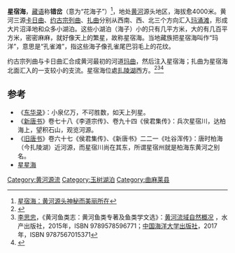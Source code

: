 '''星宿海'''，[[藏语|藏语]]称'''错岔'''（意为“花海子”）<ref>[https://www.scieau.com/articles/2017013047 星宿海：黄河源头神秘而美丽所在]</ref>，地处[[黄河|黄河]]源头地区，海拔愈4000米。黄河三源[[卡日曲|卡日曲]]、[[约古宗列曲|约古宗列曲]]、[[扎曲_(黄河)|扎曲]]分别从西南、西、北三个方向汇入[[玛涌滩|玛涌滩]]，形成大片沼泽地和众多小湖泊。这些小湖泊（海子）小的只有几平方米，大的有几百平方米，密密麻麻，就好像天上的繁星，故称星宿海。当地藏族把星宿海叫作“玛洋”，意思是“孔雀滩”，指这些海子像孔雀尾巴羽毛上的花纹。

约古宗列曲与卡日曲汇合成黄河最初的河道[[玛曲|玛曲]]，然后注入星宿海；扎曲为星宿海北面汇入的一支较小的支流。星宿海位處[[扎陵湖|扎陵湖]]西方。<ref>{{Cite web |url=http://www.thepaper.cn/baidu.jsp?contid=1337864 |title=追溯河源：黄河之水天上来？ |access-date=2020-06-30 |archive-date=2020-07-03 |archive-url=https://web.archive.org/web/20200703112548/http://www.thepaper.cn/baidu.jsp?contid=1337864 |dead-url=no }}</ref><ref name="Fishes_YR2015">[[李思忠_(鱼类学家)|李思忠]]，《黄河鱼类志：黄河鱼类专著及鱼类学文选》：[https://www.59baike.com/a/53532-32 黄河流域自然概况] {{Wayback|url=https://www.59baike.com/a/53532-32 |date=20210224140152 }}，水产出版社，2015年，ISBN 9789578596771；[[中国海洋大学出版社|中国海洋大学出版社]]，2017年，ISBN 9787567015371</ref><ref>{{cite web|url=http://www.chiculture.net/0202/html/c04/0202c04.html#|title=黃河萬里行|author=中國文化研究院|publisher=中國文明的搖籃黃河與長江|language=zh-hant|accessdate=2013-07-28|archive-date=2019-06-25|archive-url=https://web.archive.org/web/20190625192114/https://www.chiculture.net/0202/html/c04/0202c04.html|dead-url=no}}</ref>

==参考==
{{reflist|30em}}
*《[[东华录|东华录]]》：小泉亿万，不可胜数，如天上列星。
*《[[新唐书|新唐书]]》卷七十八《李道宗传》、卷九十四《侯君集传》：兵次星宿川，达柏海上，望积石山，观览河源。
*《[[旧唐书|旧唐书]]》卷六十七《侯君集传》、《新唐书》二二一《吐谷浑传》：唐时柏海（今扎陵湖）近河源，而星宿川尚在其东，所谓星宿州就是柏海东黄河之别名。
*[[星星海|星星海]]

{{黄河}}

[[Category:黄河源流|Category:黄河源流]]
[[Category:玉树湖泊|Category:玉树湖泊]] 
[[Category:曲麻莱县|Category:曲麻莱县]]